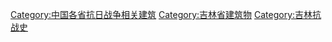 [[Category:中国各省抗日战争相关建筑|Category:中国各省抗日战争相关建筑]]
[[Category:吉林省建筑物|Category:吉林省建筑物]]
[[Category:吉林抗战史|Category:吉林抗战史]]